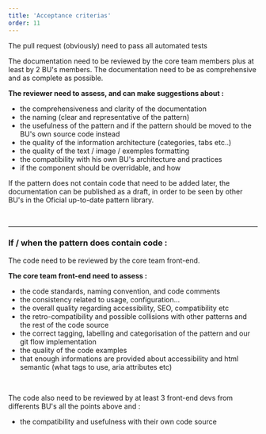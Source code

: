 ---
title: 'Acceptance criterias'
order: 11
---

The pull request (obviously) need to pass all automated tests

The documentation need to be reviewed by the core team members plus at least by 2 BU's members.
The documentation need to be as comprehensive and as complete as possible.

**The reviewer need to assess, and can make suggestions about :**

- the comprehensiveness and clarity of the documentation
- the naming (clear and representative of the pattern)
- the usefulness of the pattern and if the pattern should be moved to the BU's own source code instead
- the quality of the information architecture (categories, tabs etc..)
- the quality of the text / image / exemples formatting
- the compatibility with his own BU's architecture and practices
- if the component should be overridable, and how

If the pattern does not contain code that need to be added later, the documentation can be published as a draft, in order to be seen by other BU's in the Oficial up-to-date pattern library.

<br/>

***

### If / when the pattern does contain code :

The code need to be reviewed by the core team front-end. 

**The core team front-end need to assess :**

- the code standards, naming convention, and code comments
- the consistency related to usage, configuration...
- the overall quality regarding accessibility, SEO, compatibility etc
- the retro-compatibility and possible collisions with other patterns and the rest of the code source
- the correct tagging, labelling and categorisation of the pattern and our git flow implementation
- the quality of the code examples
- that enough informations are provided about accessibility and html semantic (what tags to use, aria attributes etc)

<br/>

The code also need to be reviewed by at least 3 front-end devs from differents BU's all the points above and :

- the compatibility and usefulness with their own code source